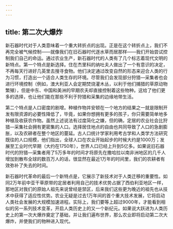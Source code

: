 ```yaml
---
---
---
```

title: 第二次大爆炸
---




新石器时代对于人类意味着一个重大转折点的出现。正是在这个转折点上，我们不再完全被气候控制——就像我们在旧石器时代逐水草而居那样——我们开始尝试控制我们自己的命运。通过农业生产，新石器时代的人类有了几个标志着现代文明的新特点。第一个特点是新选择。住在杰里科的纳吐夫人做出了一个有意识的决定，不再每天行进好几英里去搜寻食物。他们决定通过改变自然的形态来迎合人类的行为习惯，打造出一个适合人类生存的环境。尽管我们会发现部分狩猎—采集者也会进行环境控制（例如，澳大利亚人会定期焚烧灌木丛，以利于他们捕猎的草原动物繁殖），但是中东、中国和美洲的早期农夫却直接控制着这些物种。这给了他们更多的选择，也让他们能在那些不利于狩猎和采集的边缘地带生活。

第二个特点是人口密度的剧增。种植作物并安顿在一个地方的结果之一就是限制开发有限资源的必要性降低了，毕竟，如果你想拥有更多的孩子，你只需要简单地多种植及收获农作物。虽然上述说法有过度简化之嫌，但的确，定居的农业社会比狩猎—采集社会拥有更密集的人口。选择居住地点的自由也共同导致了人口的急剧膨胀，以及农耕者在整个地区的蔓延。古人口统计学家利用考古学和人类学方法研究既往的人口规模，他们指出，全球人口在农业开始起步的时候大约是1000万；发展至工业时代早期（大约在1750年），世界人口已经上升到5亿多。如果说旧石器时代的狩猎—采集者用了5万多年的时间才将原先在撒哈拉以南非洲地区的几千人增加到散布全球的数百万人的话，很显然在最近1万年的时间里，我们的农耕者有效弥补了失去的时间。

新石器时代革命的最后一个新特点是，它展示了新技术对于人类迁移的重要性。如同2万年前中亚干草原带的定居者利用自己的技术优势占据了西伯利亚地区一样，那地区对我们的原始人祖先来说曾经是禁区，后来我们这些更为晚近的祖先也从技术中获得了适应性优势。农业无疑是过去1万年间的首个重大技术发展，它将启动人类社会发展的大规模加速进程。实际上，我们要等上超过9000年，才能看到相似的另一系列技术变革，开启人类历史上的又一个新纪元。如果说大跃进为人类历史上的第一次大爆炸奠定了基础，并让我们遍布世界，那么农业即将启动第二次大爆炸，并使我们的物种进入现代。